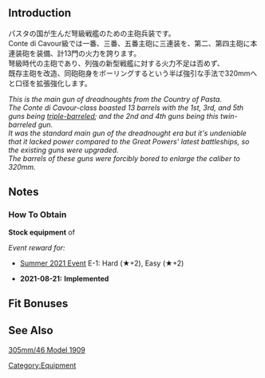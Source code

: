 {{EquipmentInfo}}

==Introduction==
パスタの国が生んだ弩級戦艦のための主砲兵装です。<br>
Conte di Cavour級では一番、三番、五番主砲に三連装を、第二、第四主砲に本連装砲を装備、計13門の火力を誇ります。<br>
弩級時代の主砲であり、列強の新型戦艦に対する火力不足は否めず、<br>
既存主砲を改造、同砲砲身をボーリングするという半ば強引な手法で320mmへと口径を拡張強化します。

''This is the main gun of dreadnoughts from the Country of Pasta.''<br>
''The Conte di Cavour-class boasted 13 barrels with the 1st, 3rd, and 5th guns being [[305mm/46 Triple Gun Mount|triple-barreled]]; and the 2nd and 4th guns being this twin-barreled gun.''<br>
''It was the standard main gun of the dreadnought era but it's undeniable that it lacked power compared to the Great Powers' latest battleships, so the existing guns were upgraded.''<br>
''The barrels of these guns were forcibly bored to enlarge the caliber to 320mm.''

==Notes==
<div class="mw-collapsible"><h3>How To Obtain</h3>
<div class="mw-collapsible-content">
'''Stock equipment''' of {{Ship/Link|Conte di Cavour}}

''Event reward for:''
* [[Summer 2021 Event]] E-1: Hard (★+2), Easy (★+2)

</div></div>


<div class="mw-collapsible><h3>Updates History</h3>
<div class="mw-collapsible-content>
* '''2021-08-21:''' '''Implemented'''
</div>

==Fit Bonuses==
{{:{{PAGENAME}}/Bonuses}}

==See Also==
[[wikipedia:305 mm/46 Model 1909|305mm/46 Model 1909]]
{{Equipmentlist}}
[[Category:Equipment]]